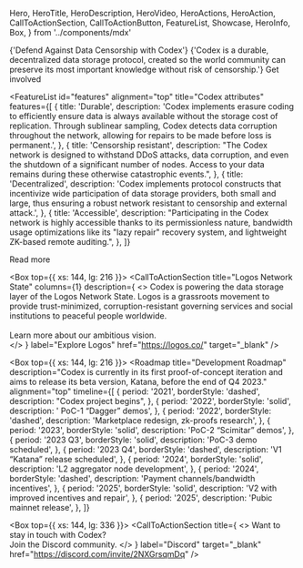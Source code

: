   Hero,
  HeroTitle,
  HeroDescription,
  HeroVideo,
  HeroActions,
  HeroAction,
  CallToActionSection,
  CallToActionButton,
  FeatureList,
  Showcase,
  HeroInfo,
  Box,
} from '../components/mdx'

<Hero size="large">
  <HeroInfo>
    <HeroTitle>
      {'Defend Against Data Censorship with Codex'}
    </HeroTitle>
    <HeroDescription>
      {'Codex is a durable, decentralized data storage protocol, created so the world community can preserve its most important knowledge without risk of censorship.'} 
    </HeroDescription>
    <HeroActions>
      <HeroAction href="https://discord.gg/V8RA3x2G" target="_blank">
        Get involved
      </HeroAction>
    </HeroActions>
  </HeroInfo>
  <HeroVideo
    placeholderSrc="/hero/atlas02-1080x1080-placeholder.png"
    mobile={{ height: "100%", minHeight: "80vh" }}
  >
    <source src="/hero/atlas02-2048x2048-24fps-1M.mov" type='video/mp4; codecs="hvc1"' />
    <source src="/hero/atlas02-2048x2048-24fps-1M.webm" type="video/webm" />  
  </HeroVideo>
</Hero>

<FeatureList
  id="features"
  alignment="top"
  title="Codex attributes"
  features={[
    {
      title: 'Durable',
      description:
        'Codex implements erasure coding to efficiently ensure data is always available without the storage cost of replication. Through sublinear sampling, Codex detects data corruption throughout the network, allowing for repairs to be made before loss is permanent.',
    },
    {
      title: 'Censorship resistant',
      description:
        "The Codex network is designed to withstand DDoS attacks, data corruption, and even the shutdown of a significant number of nodes. Access to your data remains during these otherwise catastrophic events.",
    },
    {
      title: 'Decentralized',
      description:
        'Codex implements protocol constructs that incentivize wide participation of data storage providers, both small and large, thus ensuring a robust network resistant to censorship and external attack.',
    },
    {
      title: 'Accessible',
      description:
        "Participating in the Codex network is highly accessible thanks to its permissionless nature, bandwidth usage optimizations like its \"lazy repair\" recovery system, and lightweight ZK-based remote auditing.",
    },
  ]}
>
  <CallToActionButton variant="outlined" href="/about">
    Read more
  </CallToActionButton>
</FeatureList>

<Box top={{ xs: 144, lg: 216 }}>
  <CallToActionSection
    title="Logos Network State"
    columns={1}
    description={
      <>
        Codex is powering the data storage layer of the Logos Network State. Logos is a grassroots movement to provide trust-minimized, corruption-resistant governing services and social institutions to peaceful people worldwide.
        <br/>
        <br/>
        Learn more about our ambitious vision.  
      </>
    }
    label="Explore Logos"
    href="https://logos.co/"
    target="_blank"
  />
</Box>

<Box top={{ xs: 144, lg: 216 }}>
  <Roadmap
    title="Development Roadmap"
    description="Codex is currently in its first proof-of-concept iteration and aims to release its beta version, Katana, before the end of Q4 2023."
    alignment="top"
    timeline={[
      {
        period: '2021',
        borderStyle: 'dashed',
        description: "Codex project begins",
      },
      {
        period: '2022',
        borderStyle: 'solid',
        description: ' PoC-1 “Dagger” demos',
      },
      {
        period: '2022',
        borderStyle: 'dashed',
        description: 'Marketplace redesign, zk-proofs research',
      },
      {
        period: '2023',
        borderStyle: 'solid',
        description: 'PoC-2 “Scimitar” demos',
      },
      {
        period: '2023 Q3',
        borderStyle: 'solid',
        description: 'PoC-3 demo scheduled',
      },
      {
        period: '2023 Q4',
        borderStyle: 'dashed',
        description: 'V1 “Katana” release scheduled',
      },
      {
        period: '2024',
        borderStyle: 'solid',
        description: 'L2 aggregator node development',
      },
      {
        period: '2024',
        borderStyle: 'dashed',
        description: 'Payment channels/bandwidth incentives',
      },
      {
        period: '2025',
        borderStyle: 'solid',
        description: 'V2 with improved incentives and repair',
      },
      {
        period: '2025',
        description: 'Pubic mainnet release',
      },
    ]}
  >
  </Roadmap>
</Box>

<Box top={{ xs: 144, lg: 336 }}>
  <CallToActionSection
    title={
      <>
        Want to stay in touch with Codex? <br/> 
        Join the Discord community.
      </>
    }
    label="Discord"
    target="_blank"
    href="https://discord.com/invite/2NXGrsqmDq"
  />
</Box>
